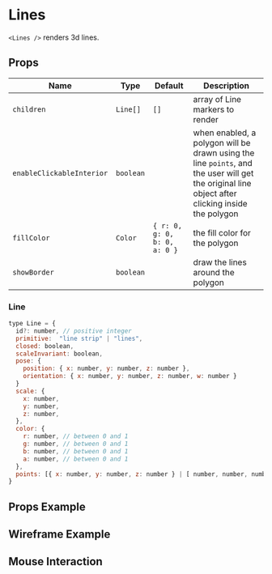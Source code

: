 
# Lines

`<Lines />` renders 3d lines.

## Props

| Name                      | Type      | Default                      | Description                                                                                                                                     |
| ------------------------- | --------- | ---------------------------- | ----------------------------------------------------------------------------------------------------------------------------------------------- |
| `children`                | `Line[]`  | `[]`                         | array of Line markers to render                                                                                                                 |
| `enableClickableInterior` | `boolean` |                              | when enabled, a polygon will be drawn using the line `points`, and the user will get the original line object after clicking inside the polygon |
| `fillColor`               | `Color`   | `{ r: 0, g: 0, b: 0, a: 0 }` | the fill color for the polygon                                                                                                                  |
| `showBorder`              | `boolean` |                              | draw the lines around the polygon                                                                                                               |

### Line

```js
type Line = {
  id?: number, // positive integer
  primitive:  "line strip" | "lines",
  closed: boolean,
  scaleInvariant: boolean,
  pose: {
    position: { x: number, y: number, z: number },
    orientation: { x: number, y: number, z: number, w: number }
  }
  scale: {
    x: number,
    y: number,
    z: number,
  },
  color: {
    r: number, // between 0 and 1
    g: number, // between 0 and 1
    b: number, // between 0 and 1
    a: number, // between 0 and 1
  },
  points: [{ x: number, y: number, z: number } | [ number, number, number ]]
}
```

## Props Example

<LinesDemo />

## Wireframe Example

<LinesWireframe />

## Mouse Interaction

<LinesHitmap />
